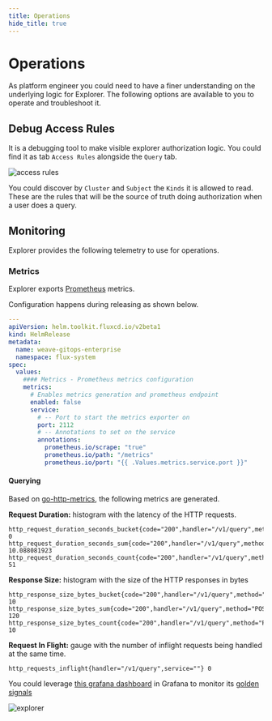 ```yaml
---
title: Operations
hide_title: true
---
```



# Operations <TierLabel tiers="Enterprise" />

<AlphaWarning/>

As platform engineer you could need to have a finer understanding on the underlying logic for Explorer. The following
options are available to you to operate and troubleshoot it.

## Debug Access Rules

It is a debugging tool to make visible explorer authorization logic. You could find it as tab `Access Rules`  alongside
the `Query` tab.

![access rules](imgs/debug-access-rules.png)

You could discover by `Cluster` and `Subject` the `Kinds` it is allowed to read. These are the rules that
will be the source of truth doing authorization when a user does a query.


## Monitoring

Explorer provides the following telemetry to use for operations.

### Metrics

Explorer exports [Prometheus](https://prometheus.io/) metrics.

Configuration happens during releasing as shown below.

```yaml
---
apiVersion: helm.toolkit.fluxcd.io/v2beta1
kind: HelmRelease
metadata:
  name: weave-gitops-enterprise
  namespace: flux-system
spec:
  values:
    #### Metrics - Prometheus metrics configuration
    metrics:
      # Enables metrics generation and prometheus endpoint
      enabled: false
      service:
        # -- Port to start the metrics exporter on
        port: 2112
        # -- Annotations to set on the service
        annotations:
          prometheus.io/scrape: "true"
          prometheus.io/path: "/metrics"
          prometheus.io/port: "{{ .Values.metrics.service.port }}"
```

#### Querying

Based on [go-http-metrics](https://github.com/slok/go-http-metrics/blob/master/metrics/prometheus/prometheus.go), the following
metrics are generated.

**Request Duration:** histogram with the latency of the HTTP requests.

```
http_request_duration_seconds_bucket{code="200",handler="/v1/query",method="POST",service="",le="0.05"} 0
http_request_duration_seconds_sum{code="200",handler="/v1/query",method="POST",service=""} 10.088081923
http_request_duration_seconds_count{code="200",handler="/v1/query",method="POST",service=""} 51
```

**Response Size:** histogram with the size of the HTTP responses in bytes

```
http_response_size_bytes_bucket{code="200",handler="/v1/query",method="POST",service="",le="0.05"} 10
http_response_size_bytes_sum{code="200",handler="/v1/query",method="POST",service=""} 120
http_response_size_bytes_count{code="200",handler="/v1/query",method="POST",service=""} 10
```

**Request In Flight:** gauge with the number of inflight requests being handled at the same time.

```
http_requests_inflight{handler="/v1/query",service=""} 0
```

You could leverage [this grafana dashboard](./resources/dashboard.json) in Grafana to monitor its [golden signals](https://sre.google/sre-book/monitoring-distributed-systems/#xref_monitoring_golden-signals)

![explorer](imgs/explorer-query-metrics.png)
